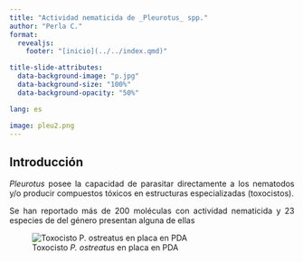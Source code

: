 ```yaml
---
title: "Actividad nematicida de _Pleurotus_ spp."
author: "Perla C."
format: 
  revealjs:
    footer: "[inicio](../../index.qmd)"

title-slide-attributes: 
  data-background-image: "p.jpg"
  data-background-size: "100%"
  data-background-opacity: "50%"

lang: es

image: pleu2.png
---
```



## Introducción

::: {style="text-align:justify"}
*Pleurotus* posee la capacidad de parasitar directamente a los nematodos y/o producir compuestos tóxicos en estructuras especializadas (toxocistos).

Se han reportado más de 200 moléculas con actividad nematicida y 23 especies de del género presentan alguna de ellas
:::

![Toxocisto *P. ostreatus* en placa en PDA](toxo.jpg)